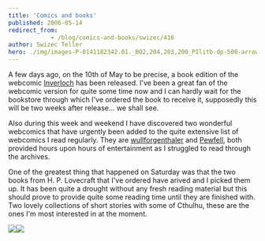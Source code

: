 ```yaml
---
title: 'Comics and books'
published: 2006-05-14
redirect_from: 
            - /blog/comics-and-books/swizec/416
author: Swizec Teller
hero: ./img/images-P-0141182342.01._BO2,204,203,200_PIlitb-dp-500-arrow,TopRight,32,-59_AA240_SH20_SCLZZZZZZZ_.jpg
---
```

A few days ago, on the 10th of May to be precise, a book edition of the webcomic [Inverloch](http://seraph-inn.com) has been released. I've been a great fan of the webcomic version for quite some time now and I can hardly wait for the bookstore through which I've ordered the book to receive it, supposedly this will be two weeks after release... we shall see.  
  
Also during this week and weekend I have discovered two wonderful webcomics that have urgently been added to the quite extensive list of webcomics I read regularly. They are [wullforgenthaler](http://www.wulffmorgenthaler.com/) and [Pewfell](http://www.pewfell.com), both provided hours upon hours of entertainment as I struggled to read through the archives.  
  
One of the greatest thing that happened on Saturday was that the two books from H. P. Lovecraft that I've ordered have arived and I picked them up. It has been quite a drought without any fresh reading material but this should prove to provide quite some reading time until they are finished with. Two lovely collections of short stories with some of Cthulhu, these are the ones I'm most interested in at the moment.  
  


![](./img/images-P-0141182342.01._BO2,204,203,200_PIlitb-dp-500-arrow,TopRight,32,-59_AA240_SH20_SCLZZZZZZZ_.jpg)![](./img/images-P-0345350804.01._BO2,204,203,200_PIsitb-dp-500-arrow,TopRight,45,-64_AA240_SH20_SCLZZZZZZZ_.jpg)